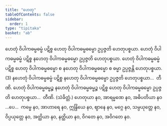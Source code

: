 ```yaml
---
title: "ဟေတု"
tableOfContents: false
sidebar:
  order: 1
type: "tipitaka"
basket: "ab"
---
```



<DynamicBreadcrumb />

<Division number="121">

<Paragraph number="212">
ဟေတုံ ဝိပါကဓမ္မဓမ္မံ ပဋိစ္စ ဟေတု ဝိပါကဓမ္မဓမ္မော ဥပ္ပဇ္ဇတိ ဟေတုပစ္စယာ. ဟေတုံ ဝိပါကဓမ္မဓမ္မံ ပဋိစ္စ နဟေတု ဝိပါကဓမ္မဓမ္မော ဥပ္ပဇ္ဇတိ ဟေတုပစ္စယာ. ဟေတုံ ဝိပါကဓမ္မဓမ္မံ ပဋိစ္စ ဟေတု ဝိပါကဓမ္မဓမ္မော စ နဟေတု ဝိပါကဓမ္မဓမ္မော စ ဓမ္မာ ဥပ္ပဇ္ဇန္တိ ဟေတုပစ္စယာ. (3)
</Paragraph>

<Paragraph number="213">
နဟေတုံ ဝိပါကဓမ္မဓမ္မံ ပဋိစ္စ နဟေတု ဝိပါကဓမ္မဓမ္မော ဥပ္ပဇ္ဇတိ ဟေတုပစ္စယာ…  တီဏိ.
</Paragraph>

<Paragraph number="214">
ဟေတုံ ဝိပါကဓမ္မဓမ္မဉ္စ နဟေတုံ ဝိပါကဓမ္မဓမ္မဉ္စ ပဋိစ္စ ဟေတု ဝိပါကဓမ္မဓမ္မော ဥပ္ပဇ္ဇတိ ဟေတုပစ္စယာ…  တီဏိ. (သံခိတ္တံ.)
</Paragraph>

</Division>
<Division number="122">

<Paragraph number="215">
ဟေတုယာ နဝ, အာရမ္မဏေ နဝ, အဓိပတိယာ နဝ …ပေ…  ကမ္မေ နဝ, အာဟာရေ နဝ, ဣန္ဒြိယေ နဝ, ဈာနေ နဝ, မဂ္ဂေ နဝ, သမ္ပယုတ္တေ နဝ, ဝိပ္ပယုတ္တေ နဝ, အတ္ထိယာ နဝ, နတ္ထိယာ နဝ, ဝိဂတေ နဝ, အဝိဂတေ နဝ.
</Paragraph>
</Division>